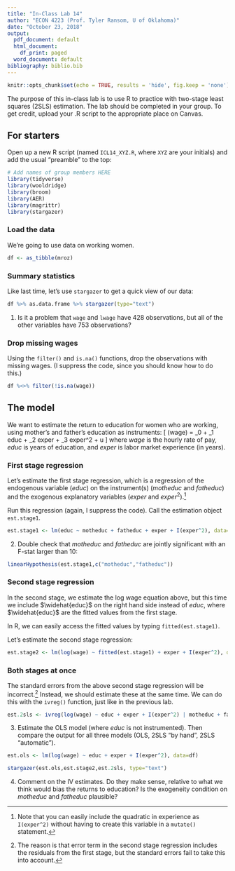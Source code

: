 ---
title: "In-Class Lab 14"
author: "ECON 4223 (Prof. Tyler Ransom, U of Oklahoma)"
date: "October 23, 2018"
output:
  pdf_document: default
  html_document:
    df_print: paged
  word_document: default
bibliography: biblio.bib
---

```{r setup, include=FALSE}
knitr::opts_chunk$set(echo = TRUE, results = 'hide', fig.keep = 'none')
```

The purpose of this in-class lab is to use R to practice with two-stage least squares (2SLS) estimation. The lab should be completed in your group. To get credit, upload your .R script to the appropriate place on Canvas.

## For starters
Open up a new R script (named `ICL14_XYZ.R`, where `XYZ` are your initials) and add the usual "preamble" to the top:
```{r message=FALSE, warning=FALSE, paged.print=FALSE}
# Add names of group members HERE
library(tidyverse)
library(wooldridge)
library(broom)
library(AER)
library(magrittr)
library(stargazer)
```

### Load the data
We're going to use data on working women.

```{r}
df <- as_tibble(mroz)
```

### Summary statistics
Like last time, let's use `stargazer` to get a quick view of our data:
```{r}
df %>% as.data.frame %>% stargazer(type="text")
```

1. Is it a problem that `wage` and `lwage` have 428 observations, but all of the other variables have 753 observations?

### Drop missing wages
Using the `filter()` and `is.na()` functions, drop the observations with missing wages. (I suppress the code, since you should know how to do this.)

```{r include=FALSE, message=FALSE, warning=FALSE, paged.print=FALSE}
df %<>% filter(!is.na(wage))
```

## The model
We want to estimate the return to education for women who are working, using mother's and father's education as instruments:
\[
\log(wage) = \beta_0 + \beta_1 educ + \beta_2 exper + \beta_3 exper^2 + u
\]
where $wage$ is the hourly rate of pay, $educ$ is years of education, and $exper$ is labor market experience (in years).

### First stage regression
Let's estimate the first stage regression, which is a regression of the endogenous variable ($educ$) on the instrument(s) ($motheduc$ and $fatheduc$) and the exogenous explanatory variables ($exper$ and $exper^2$).[^1]

Run this regression (again, I suppress the code). Call the estimation object `est.stage1`.

```{r include=FALSE, message=FALSE, warning=FALSE, paged.print=FALSE}
est.stage1 <- lm(educ ~ motheduc + fatheduc + exper + I(exper^2), data=df)
```

2. Double check that $motheduc$ and $fatheduc$ are jointly significant with an F-stat larger than 10:
```{r}
linearHypothesis(est.stage1,c("motheduc","fatheduc"))
```

### Second stage regression
In the second stage, we estimate the log wage equation above, but this time we include $\widehat{educ}$ on the right hand side instead of $educ$, where $\widehat{educ}$ are the fitted values from the first stage.

In R, we can easily access the fitted values by typing `fitted(est.stage1)`.

Let's estimate the second stage regression:
```{r}
est.stage2 <- lm(log(wage) ~ fitted(est.stage1) + exper + I(exper^2), data=df)
```

### Both stages at once
The standard errors from the above second stage regression will be incorrect.[^2] Instead, we should estimate these at the same time. We can do this with the `ivreg()` function, just like in the previous lab.
```{r}
est.2sls <- ivreg(log(wage) ~ educ + exper + I(exper^2) | motheduc + fatheduc + exper + I(exper^2), data=df)
```

3. Estimate the OLS model (where $educ$ is not instrumented). Then compare the output for all three models (OLS, 2SLS "by hand", 2SLS "automatic").
```{r include=FALSE, message=FALSE, warning=FALSE, paged.print=FALSE}
est.ols <- lm(log(wage) ~ educ + exper + I(exper^2), data=df)
```
```{r}
stargazer(est.ols,est.stage2,est.2sls, type="text")
```

4. Comment on the IV estimates. Do they make sense, relative to what we think would bias the returns to education? Is the exogeneity condition on $motheduc$ and $fatheduc$ plausible?

[^1]: Note that you can easily include the quadratic in experience as `I(exper^2)` without having to create this variable in a `mutate()` statement.
[^2]: The reason is that error term in the second stage regression includes the residuals from the first stage, but the standard errors fail to take this into account.